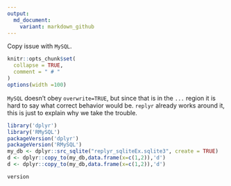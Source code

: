 ```yaml
---
output:
  md_document:
    variant: markdown_github
---
```


Copy issue with `MySQL`.

<!-- Generated from .Rmd. Please edit that file -->

```r
knitr::opts_chunk$set(
  collapse = TRUE,
  comment = " # "
)
options(width =100)
```

`MySQL` doesn't obey `overwrite=TRUE`, but since that is in the `...` region it is hard to say what correct behavior would be.  `replyr` already works around it, this is just to explain why we take the trouble.

```r
library('dplyr')
library('RMySQL')
packageVersion('dplyr')
packageVersion('RMySQL')
my_db <- dplyr::src_sqlite("replyr_sqliteEx.sqlite3", create = TRUE)
d <- dplyr::copy_to(my_db,data.frame(x=c(1,2)),'d')
d <- dplyr::copy_to(my_db,data.frame(x=c(1,2)),'d')
```


```r
version
```